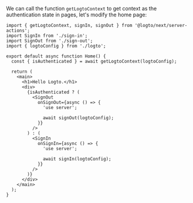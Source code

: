 We can call the function `getLogtoContext` to get context as the authentication state in pages, let's modify the home page:

```tsx
import { getLogtoContext, signIn, signOut } from '@logto/next/server-actions';
import SignIn from './sign-in';
import SignOut from './sign-out';
import { logtoConfig } from './logto';

export default async function Home() {
  const { isAuthenticated } = await getLogtoContext(logtoConfig);

  return (
    <main>
      <h1>Hello Logto.</h1>
      <div>
        {isAuthenticated ? (
          <SignOut
            onSignOut={async () => {
              'use server';

              await signOut(logtoConfig);
            }}
          />
        ) : (
          <SignIn
            onSignIn={async () => {
              'use server';

              await signIn(logtoConfig);
            }}
          />
        )}
      </div>
    </main>
  );
}
```
